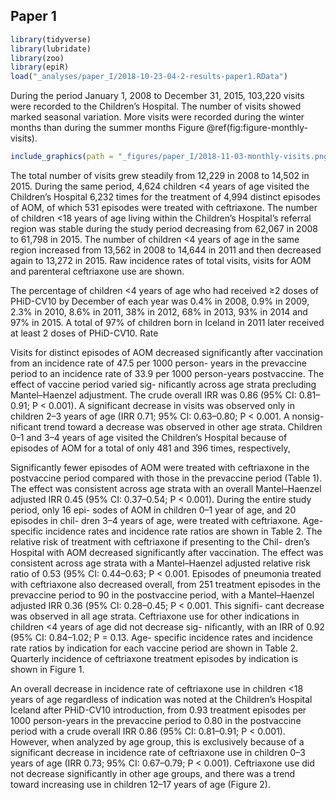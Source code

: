 ## Paper 1

```r
library(tidyverse)
library(lubridate)
library(zoo)
library(epiR)
load("_analyses/paper_I/2018-10-23-04-2-results-paper1.RData")
```

During the period January 1, 2008 to December 31, 2015, 103,220 visits were recorded to the Children’s Hospital. 
The number of visits showed marked seasonal variation.
More visits were recorded during the winter months than during the summer months Figure \@ref(fig:figure-monthly-visits).

```r
include_graphics(path = "_figures/paper_I/2018-11-03-monthly-visits.png")
```


The total number of visits grew steadily from 12,229 in 2008 to 14,502 in 2015.
During the same period, 4,624 children <4 years of age visited the Children’s Hospital 6,232 times for the treatment of 4,994 distinct episodes of AOM, of which 531 episodes were treated with ceftriaxone.
The number of children <18 years of age living within the Children’s Hospital’s referral region was stable during the study period decreasing from 62,067 in 2008 to 61,798 in 2015.
The number of children <4 years of age in the same region increased from 13,562 in 2008 to 14,644 in 2011 and then decreased again to 13,272 in 2015.
Raw incidence rates of total visits, visits for AOM and parenteral ceftriaxone use are shown.

The percentage of children <4 years of age who had received ≥2 doses of PHiD-CV10 by December of each year was 0.4% in 2008, 0.9% in 2009, 2.3% in 2010, 8.6% in 2011, 38% in 2012, 68% in 2013, 93% in 2014 and 97% in 2015. A total of 97% of children born in Iceland in 2011 later received at least 2 doses of PHiD-CV10.
Rate

Visits for distinct episodes of AOM decreased significantly
after vaccination from an incidence rate of 47.5 per 1000 person- years in the prevaccine period to an incidence rate of 33.9 per 1000 person-years postvaccine. The effect of vaccine period varied sig- nificantly across age strata precluding Mantel–Haenzel adjustment. The crude overall IRR was 0.86 (95% CI: 0.81–0.91; P < 0.001). A significant decrease in visits was observed only in children 2–3 years of age (IRR 0.71; 95% CI: 0.63–0.80; P < 0.001. A nonsig- nificant trend toward a decrease was observed in other age strata. Children 0–1 and 3–4 years of age visited the Children’s Hospital because of episodes of AOM for a total of only 481 and 396 times, respectively,

Significantly fewer episodes of AOM were treated with ceftriaxone in the postvaccine period compared with those in the prevaccine period (Table 1). The effect was consistent across age strata with an overall Mantel–Haenzel adjusted IRR 0.45 (95% CI: 0.37–0.54; P < 0.001). During the entire study period, only 16 epi- sodes of AOM in children 0–1 year of age, and 20 episodes in chil- dren 3–4 years of age, were treated with ceftriaxone. Age-specific incidence rates and incidence rate ratios are shown in Table 2. The relative risk of treatment with ceftriaxone if presenting to the Chil- dren’s Hospital with AOM decreased significantly after vaccination. The effect was consistent across age strata with a Mantel–Haenzel adjusted relative risk ratio of 0.53 (95% CI: 0.44–0.63; P < 0.001. Episodes of pneumonia treated with ceftriaxone also
decreased overall, from 251 treatment episodes in the prevaccine period to 90 in the postvaccine period, with a Mantel–Haenzel adjusted IRR 0.36 (95% CI: 0.28–0.45; P < 0.001. This signifi- cant decrease was observed in all age strata. Ceftriaxone use for other indications in children <4 years of age did not decrease sig- nificantly, with an IRR of 0.92 (95% CI: 0.84–1.02; P = 0.13. Age- specific incidence rates and incidence rate ratios by indication for each vaccine period are shown in Table 2. Quarterly incidence of ceftriaxone treatment episodes by indication is shown in Figure 1.

An overall decrease in incidence rate of ceftriaxone use in
children <18 years of age regardless of indication was noted at the Children’s Hospital Iceland after PHiD-CV10 introduction, from 0.93 treatment episodes per 1000 person-years in the prevaccine period to 0.80 in the postvaccine period with a crude overall IRR 0.86 (95% CI: 0.81–0.91; P < 0.001). However, when analyzed by age group, this is exclusively because of a significant decrease in incidence rate of ceftriaxone use in children 0–3 years of age (IRR 0.73; 95% CI: 0.67–0.79; P < 0.001). Ceftriaxone use did not decrease significantly in other age groups, and there was a trend toward increasing use in children 12–17 years of age (Figure 2).